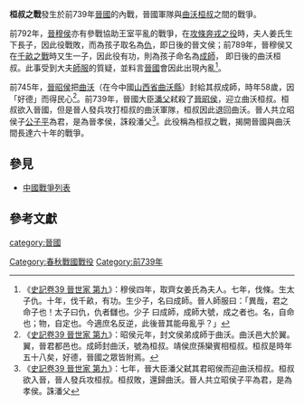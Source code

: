 {{Infobox Military Conflict
|conflict=桓叔之戰
|partof=晉國與曲沃之戰
|date=前739年
|place=晉國都城[[翼城|翼城]]
|result=[[曲沃|曲沃]]軍隊戰敗，桓叔因此退回曲沃。
|combatant1=[[晉國|晉國]]
|combatant2=[[曲沃|曲沃]]
|commander1=[[翼城|翼城]]人民
|commander2=[[曲沃桓叔|曲沃桓叔]]
|strength1=不詳
|strength2=不詳
|casualties1=不詳
|casualties2=不詳
}}
'''桓叔之戰'''發生於前739年[[晉國|晉國]]的內戰，晉國軍隊與[[曲沃桓叔|曲沃桓叔]]之間的戰爭。

前792年，[[晉穆侯|晉穆侯]]亦有參戰協助王室平亂的戰爭，在[[周宣王攻條奔戎之戰|攻條奔戎之役]]時，夫人姜氏生下長子，因此役戰敗，而為孩子取名為[[晉文侯|仇]]，即日後的晉文侯；前789年，晉穆侯又在[[千畝之戰|千畝之戰]]時又生一子，因此役有功，則為孩子命名為[[曲沃桓叔|成師]]， 即日後的曲沃桓叔。此事受到大夫[[師服|師服]]的質疑，並料言[[晉國|晉國]]會因此出現內亂<ref>《[[s:史記/卷039|史記卷39 晉世家 第九]]》：穆侯四年，取齊女姜氏為夫人。七年，伐條。生太子仇。十年，伐千畝，有功。生少子，名曰成師。晉人師服曰：「異哉，君之命子也！太子曰仇，仇者讎也。少子 曰成師，成師大號，成之者也。名，自命也；物，自定也。今適庶名反逆，此後晉其能毋亂乎？」</ref>。

前745年，[[晉昭侯|晉昭侯]]把[[曲沃|曲沃]]（在今中國[[山西省|山西省]][[曲沃縣|曲沃縣]]）封給其叔成師，時年58歲，因「好德」而得民心<ref>《[[s:史記/卷039|史記卷39 晉世家 第九]]》：昭侯元年，封文侯弟成師于曲沃。曲沃邑大於翼。翼，晉君都邑也。成師封曲沃，號為桓叔。靖侯庶孫欒賓相桓叔。桓叔是時年五十八矣，好德，晉國之眾皆附焉。</ref>。前739年，晉國大臣[[潘父|潘父]]弒殺了[[晉昭侯|晉昭侯]]，迎立曲沃桓叔。桓叔欲入晉國，但是晉人發兵攻打桓叔的曲沃軍隊，桓叔因此退回曲沃。晉人共立昭侯子[[晉孝侯|公子平]]為君，是為晉孝侯，誅殺潘父<ref>《[[s:史記/卷039|史記卷39 晉世家 第九]]》：七年，晉大臣潘父弑其君昭侯而迎曲沃桓叔。桓叔欲入晉，晉人發兵攻桓叔。桓叔敗，還歸曲沃。晉人共立昭侯子平為君，是為孝侯。誅潘父</ref>。此役稱為桓叔之戰，揭開晉國與曲沃間長達六十年的戰爭。

==參見==
*[[中國戰爭列表|中國戰爭列表]]

==參考文獻==
{{reflist}}

[[category:晉國|category:晉國]]
[[Category:春秋戰國戰役|Category:春秋戰國戰役]]
[[Category:前739年|Category:前739年]]